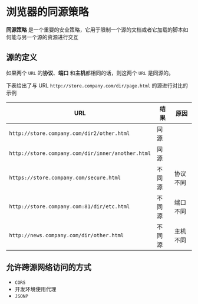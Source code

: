 # 浏览器的同源策略

**同源策略** 是一个重要的安全策略，它用于限制一个源的文档或者它加载的脚本如何能与另一个源的资源进行交互

## 源的定义

如果两个 `URL` 的**协议**、**端口** 和**主机**都相同的话，则这两个 `URL` 是同源的。

下表给出了与 URL `http://store.company.com/dir/page.html` 的源进行对比的示例

| URL                                               | 结果   | 原因     |
| ------------------------------------------------- | ------ | -------- |
| `http://store.company.com/dir2/other.html`        | 同源   |          |
| `http://store.company.com/dir/inner/another.html` | 同源   |          |
| `https://store.company.com/secure.html`           | 不同源 | 协议不同 |
| `http://store.company.com:81/dir/etc.html`        | 不同源 | 端口不同 |
| `http://news.company.com/dir/other.html`          | 不同源 | 主机不同 |

## 允许跨源网络访问的方式

- `CORS`
- 开发环境使用代理
- `JSONP`
